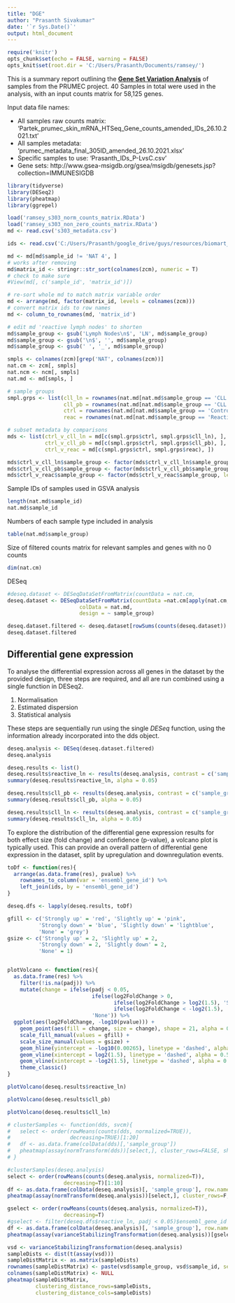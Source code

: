```yaml
---
title: "DGE"
author: "Prasanth Sivakumar"
date: '`r Sys.Date()`'
output: html_document
---
```


```r
require('knitr')
opts_chunk$set(echo = FALSE, warning = FALSE)
opts_knit$set(root.dir = 'C:/Users/Prasanth/Documents/ramsey/')
```

This is a summary report outlining the [**Gene Set Variation Analysis**](https://bioconductor.org/packages/devel/bioc/vignettes/GSVA/inst/doc/GSVA.html#1_Quick_start) of samples from the PRUMEC project. 40 Samples in total were used in the analysis, with an input counts matrix for 58,125 genes. 

Input data file names: 

* All samples raw counts matrix: 'Partek_prumec_skin_mRNA_HTSeq_Gene_counts_amended_IDs_26.10.2021.txt' \
* All samples metadata: 'prumec_metadata_final_305ID_amended_26.10.2021.xlsx' \
* Specific samples to use: 'Prasanth_IDs_P-LvsC.csv' \
* Gene sets: http://www.gsea-msigdb.org/gsea/msigdb/genesets.jsp?collection=IMMUNESIGDB



```r
library(tidyverse)
library(DESeq2)
library(pheatmap)
library(ggrepel)
```

```r
load('ramsey_s303_norm_counts_matrix.RData')
load('ramsey_s303_non_zero_counts_matrix.RData')
md <- read.csv('s303_metadata.csv')
```

```r
ids <- read.csv('C:/Users/Prasanth/google_drive/guys/resources/biomart_unique_ensembl_genes.csv')
```

```r
md <- md[md$sample_id != 'NAT 4', ]
# works after removing
md$matrix_id <- stringr::str_sort(colnames(zcm), numeric = T)
# check to make sure
#View(md[, c('sample_id', 'matrix_id')])

# re-sort whole md to match matrix variable order
md <- arrange(md, factor(matrix_id, levels = colnames(zcm)))
# convert matrix ids to row names
md <- column_to_rownames(md, 'matrix_id')

# edit md 'reactive lymph nodes' to shorten
md$sample_group <- gsub('Lymph Nodes\n$', 'LN', md$sample_group)
md$sample_group <- gsub('\n$', '', md$sample_group)
md$sample_group <- gsub(' ', '_', md$sample_group)
```

```r
smpls <- colnames(zcm)[grep('NAT', colnames(zcm))]
nat.cm <- zcm[, smpls]
nat.ncm <- ncm[, smpls]
nat.md <- md[smpls, ]

# sample groups
smpl.grps <- list(cll_ln = rownames(nat.md[nat.md$sample_group == 'CLL LN', ]), 
                  cll_pb = rownames(nat.md[nat.md$sample_group == 'CLL PB', ]), 
                  ctrl = rownames(nat.md[nat.md$sample_group == 'Control', ]), 
                  reac = rownames(nat.md[nat.md$sample_group == 'Reactive LN', ]))

# subset metadata by comparisons
mds <- list(ctrl_v_cll_ln = md[c(smpl.grps$ctrl, smpl.grps$cll_ln), ], 
            ctrl_v_cll_pb = md[c(smpl.grps$ctrl, smpl.grps$cll_pb), ], 
            ctrl_v_reac = md[c(smpl.grps$ctrl, smpl.grps$reac), ])

mds$ctrl_v_cll_ln$sample_group <- factor(mds$ctrl_v_cll_ln$sample_group, levels = c('Control', 'CLL LN'))
mds$ctrl_v_cll_pb$sample_group <- factor(mds$ctrl_v_cll_pb$sample_group, levels = c('Control', 'CLL PB'))
mds$ctrl_v_reac$sample_group <- factor(mds$ctrl_v_reac$sample_group, levels = c('Control', 'Reactive LN'))
```

Sample IDs of samples used in GSVA analysis

```r
length(nat.md$sample_id)
nat.md$sample_id
```

Numbers of each sample type included in analysis

``` r
table(nat.md$sample_group)
```

Size of filtered counts matrix for relevant samples and genes with no 0 counts

```r
dim(nat.cm)
```

DESeq

```r
#deseq.dataset <- DESeqDataSetFromMatrix(countData = nat.cm, 
deseq.dataset <- DESeqDataSetFromMatrix(countData =nat.cm[apply(nat.cm, 1, function(x) all(x !=0 )), ],
                       colData = nat.md, 
                       design = ~ sample_group)
```

```r
deseq.dataset.filtered <- deseq.dataset[rowSums(counts(deseq.dataset)) >= 20]
deseq.dataset.filtered
```
## Differential gene expression

To analyse the differential expression across all genes in the dataset by the provided design, three steps are required, and all are run combined using a single function in DESeq2.

1. Normalisation
1. Estimated dispersion
1. Statistical analysis

These steps are sequentially run using the single _DESeq_ function, using the information already incorporated into the dds object.

```r
deseq.analysis <- DESeq(deseq.dataset.filtered)
deseq.analysis
```


```r
deseq.results <- list()
deseq.results$reactive_ln <- results(deseq.analysis, contrast = c('sample_group', 'Reactive_LN', 'Control'))
summary(deseq.results$reactive_ln, alpha = 0.05)
```

```r
deseq.results$cll_pb <- results(deseq.analysis, contrast = c('sample_group', 'CLL_PB', 'Control'))
summary(deseq.results$cll_pb, alpha = 0.05)
```

```r
deseq.results$cll_ln <- results(deseq.analysis, contrast = c('sample_group', 'CLL_LN', 'Control'))
summary(deseq.results$cll_ln, alpha = 0.05)
```
To explore the distribution of the differential gene expression results for both effect size (fold change) and confidence (p-value), a volcano plot is typically used. This can provide an overall pattern of differential gene expression in the dataset, split by upregulation and downregulation events. 

```r
toDf <- function(res){
  arrange(as.data.frame(res), pvalue) %>% 
    rownames_to_column(var = 'ensembl_gene_id') %>%
    left_join(ids, by = 'ensembl_gene_id')
}

deseq.dfs <- lapply(deseq.results, toDf)
```




```r
gfill <- c('Strongly up' = 'red', 'Slightly up' = 'pink', 
          'Strongly down' = 'blue', 'Slightly down' = 'lightblue', 
          'None' = 'grey')
gsize <- c('Strongly up' = 2, 'Slightly up' = 2, 
          'Strongly down' = 2, 'Slightly down' = 2, 
          'None' = 1)


plotVolcano <- function(res){
  as.data.frame(res) %>%
    filter(!is.na(padj)) %>%
    mutate(change = ifelse(padj < 0.05, 
                           ifelse(log2FoldChange > 0, 
                                  ifelse(log2FoldChange > log2(1.5), 'Strongly up', 'Slightly up'), 
                                  ifelse(log2FoldChange < -log2(1.5), 'Strongly down', 'Slightly down')), 
                           'None')) %>%
  ggplot(aes(log2FoldChange, -log10(pvalue))) + 
    geom_point(aes(fill = change, size = change), shape = 21, alpha = 0.5) +
    scale_fill_manual(values = gfill) +
    scale_size_manual(values = gsize) +
    geom_hline(yintercept = -log10(0.00265), linetype = 'dashed', alpha = 0.5) +
    geom_vline(xintercept = log2(1.5), linetype = 'dashed', alpha = 0.5) +
    geom_vline(xintercept = -log2(1.5), linetype = 'dashed', alpha = 0.5) +
    theme_classic()
}

plotVolcano(deseq.results$reactive_ln)
```

```r
plotVolcano(deseq.results$cll_pb)
```

```r
plotVolcano(deseq.results$cll_ln)
```

```r
# clusterSamples <- function(dds, svcm){
#   select <- order(rowMeans(counts(dds, normalized=TRUE)),
#                   decreasing=TRUE)[1:20]
#   df <- as.data.frame(colData(dds)[,'sample_group'])
#   pheatmap(assay(normTransform(dds))[select,], cluster_rows=FALSE, show_rownames=FALSE, cluster_cols=FALSE, annotation_col=df)
# }

#clusterSamples(deseq.analysis)
select <- order(rowMeans(counts(deseq.analysis, normalized=T)),
                  decreasing=T)[1:10]
df <- as.data.frame(colData(deseq.analysis)[, 'sample_group'], row.names = row.names(colData(deseq.analysis))) %>% `names<-`('Group')
pheatmap(assay(normTransform(deseq.analysis))[select,], cluster_rows=F, show_rownames=T, cluster_cols=T, annotation_col = df, scale = 'row')
```

```r
gselect <- order(rowMeans(counts(deseq.analysis, normalized=T)),
                  decreasing=T)
#gselect <- filter(deseq.dfs$reactive_ln, padj < 0.05)$ensembl_gene_id
df <- as.data.frame(colData(deseq.analysis)[, 'sample_group'], row.names = row.names(colData(deseq.analysis))) %>% `names<-`('Group')
pheatmap(assay(varianceStabilizingTransformation(deseq.analysis))[gselect, ], cluster_rows=F, show_rownames = F, cluster_cols = T, annotation_col = df, scale = 'row')

```

```r
vsd <- varianceStabilizingTransformation(deseq.analysis)
sampleDists <- dist(t(assay(vsd)))
sampleDistMatrix <- as.matrix(sampleDists)
rownames(sampleDistMatrix) <- paste(vsd$sample_group, vsd$sample_id, sep="-")
colnames(sampleDistMatrix) <- NULL
pheatmap(sampleDistMatrix,
         clustering_distance_rows=sampleDists,
         clustering_distance_cols=sampleDists)
```